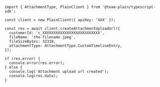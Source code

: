 ```tsx
import { AttachmentType, PlainClient } from '@team-plain/typescript-sdk';

const client = new PlainClient({ apiKey: 'XXX' });

const res = await client.createAttachmentUploadUrl({
  customerId: 'c_XXXXXXXXXXXXXXXXXXXXXXXXXX',
  fileName: 'the-filename.jpeg',
  fileSizeBytes: 32318,
  attachmentType: AttachmentType.CustomTimelineEntry,
});

if (res.error) {
  console.error(res.error);
} else {
  console.log('Attachment upload url created');
  console.log(res.data);
}
```

